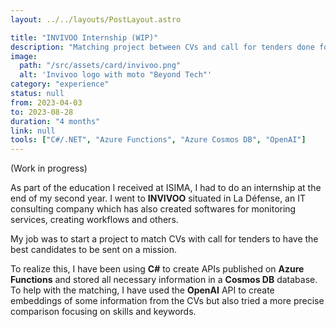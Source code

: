 ```yaml
---
layout: ../../layouts/PostLayout.astro

title: "INVIVOO Internship (WIP)"
description: "Matching project between CVs and call for tenders done for and at the company INVIVOO."
image:
  path: "/src/assets/card/invivoo.png"
  alt: 'Invivoo logo with moto "Beyond Tech"'
category: "experience"
status: null
from: 2023-04-03
to: 2023-08-28
duration: "4 months"
link: null
tools: ["C#/.NET", "Azure Functions", "Azure Cosmos DB", "OpenAI"]
---
```


(Work in progress)

As part of the education I received at ISIMA, I had to do an internship at the end of my second year. I went to **INVIVOO** situated in La Défense, an IT consulting company which has also created softwares for monitoring services, creating workflows and others.

My job was to start a project to match CVs with call for tenders to have the best candidates to be sent on a mission.

To realize this, I have been using **C#** to create APIs published on **Azure Functions** and stored all necessary information in a **Cosmos DB** database. To help with the matching, I have used the **OpenAI** API to create embeddings of some information from the CVs but also tried a more precise comparison focusing on skills and keywords.
